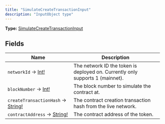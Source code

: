```yaml
---
title: "SimulateCreateTransactionInput"
description: "InputObject type"
---
```


**Type:** [SimulateCreateTransactionInput](/api-reference/types/simulatecreatetransactioninput)

## Fields

| Name | Description |
|------|-------------|
| `networkId` → [Int!](/api-reference/types/int) | The network ID the token is deployed on. Currently only supports 1 (mainnet). |
| `blockNumber` → [Int!](/api-reference/types/int) | The block number to simulate the contract at. |
| `createTransactionHash` → [String!](/api-reference/types/string) | The contract creation transaction hash from the live network. |
| `contractAddress` → [String!](/api-reference/types/string) | The contract address of the token. |

